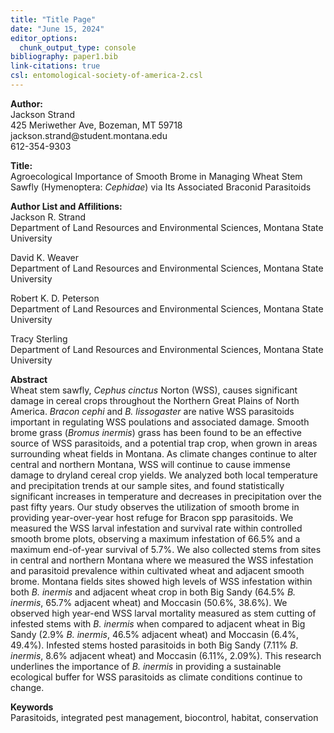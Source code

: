 ```yaml
---
title: "Title Page"
date: "June 15, 2024"
editor_options: 
  chunk_output_type: console
bibliography: paper1.bib
link-citations: true
csl: entomological-society-of-america-2.csl
---
```


**Author:**  
Jackson Strand  
425 Meriwether Ave, Bozeman, MT 59718  
jackson.strand\@student.montana.edu  
612-354-9303

**Title:**  
Agroecological Importance of Smooth Brome in Managing Wheat Stem Sawfly (Hymenoptera: *Cephidae*) via Its Associated Braconid Parasitoids

**Author List and Affilitions:**  
Jackson R. Strand  
Department of Land Resources and Environmental Sciences, Montana State University  

David K. Weaver  
Department of Land Resources and Environmental Sciences, Montana State University  

Robert K. D. Peterson  
Department of Land Resources and Environmental Sciences, Montana State University  

Tracy Sterling  
Department of Land Resources and Environmental Sciences, Montana State University 

**Abstract**  
Wheat stem sawfly, *Cephus cinctus* Norton (WSS), causes significant damage in cereal crops throughout the Northern Great Plains of North America. *Bracon cephi* and *B. lissogaster* are native WSS parasitoids important in regulating WSS poulations and associated damage. Smooth brome grass (*Bromus inermis*) grass has been found to be an effective source of WSS parasitoids, and a potential trap crop, when grown in areas surrounding wheat fields in Montana. As climate changes continue to alter central and northern Montana, WSS will continue to cause immense damage to dryland cereal crop yields. We analyzed both local temperature and precipitation trends at our sample sites, and found statistically significant increases in temperature and decreases in precipitation over the past fifty years. Our study observes the utilization of smooth brome in providing year-over-year host refuge for Bracon spp parasitoids. We measured the WSS larval infestation and survival rate within controlled smooth brome plots, observing a maximum infestation of 66.5% and a maximum end-of-year survival of 5.7%. We also collected stems from sites in central and northern Montana where we measured the WSS infestation and parasitoid prevalence within cultivated wheat and adjacent smooth brome. Montana fields sites showed high levels of WSS infestation within both *B. inermis* and adjacent wheat crop in both Big Sandy (64.5% *B. inermis*, 65.7% adjacent wheat) and Moccasin (50.6%, 38.6%). We observed high year-end WSS larval mortality measured as stem cutting of infested stems with *B. inermis* when compared to adjacent wheat in Big Sandy (2.9% *B. inermis*, 46.5% adjacent wheat) and Moccasin (6.4%, 49.4%). Infested stems hosted parasitoids in both Big Sandy (7.11% *B. inermis*, 8.6% adjacent wheat) and Moccasin (6.11%, 2.09%). This research underlines the importance of *B. inermis* in providing a sustainable ecological buffer for WSS parasitoids as climate conditions continue to change.

**Keywords**  
Parasitoids, integrated pest management, biocontrol, habitat, conservation

\newpage








